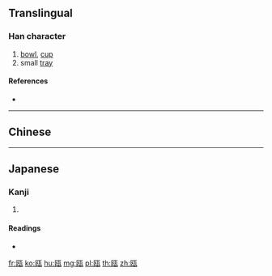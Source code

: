 {{character info/new}}
{{also|甌}}
==Translingual==

===Han character===
{{Han char|rn=98|rad=瓦|as=04|sn=9|four=|canj=SKMVN|ids=⿰区瓦}}

# [[bowl]], [[cup]]
# small [[tray]]

====References====
* {{Han ref|kx=0748.201|dkj=21464|dj=1157.070|hdz=21422.100|uh=74EF|ud=29935}}

----

==Chinese==
{{zh-see|甌}}

----

==Japanese==

===Kanji===
{{ja-kanji|grade=|rs=瓦04}}

# {{defn|lang=ja|sort=瓦04}}

====Readings====
* {{ja-readings|on=[[おう]] (ō)|kun=[[かめ]] (kame), [[ほとぎ]] (hotogi)}}

[[fr:瓯]]
[[ko:瓯]]
[[hu:瓯]]
[[mg:瓯]]
[[pl:瓯]]
[[th:瓯]]
[[zh:瓯]]